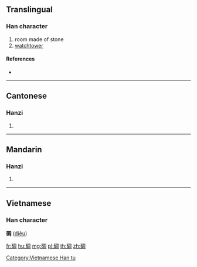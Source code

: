 {{character info/new}}
==Translingual==

===Han character===
{{Han char|rn=112|rad=石|as=08|sn=13|four=17620|canj=MRBGR}}

# room made of stone
# [[watchtower]]

====References====
* {{Han ref|kx=0831.480|dkj=24279|dj=1248.190|hdz=42439.050|uh=7889|ud=30857|bh=B84D|bd=47181}}

----

==Cantonese==

===Hanzi===
{{yue-hanzi|jyut=|y=diu1}}

# {{defn|lang=yue|sort=石08}}

----

==Mandarin==

===Hanzi===
{{cmn-hanzi|pin=[[diāo]] ([[diao1]])|wg=tiao<sup>1</sup>}}
# {{defn|lang=cmn|sort=石08}}

----

==Vietnamese==

===Han character===
'''碉''' ([[điêu]])

[[Category:Vietnamese Han tu]]

[[fr:碉]]
[[hu:碉]]
[[mg:碉]]
[[pl:碉]]
[[th:碉]]
[[zh:碉]]